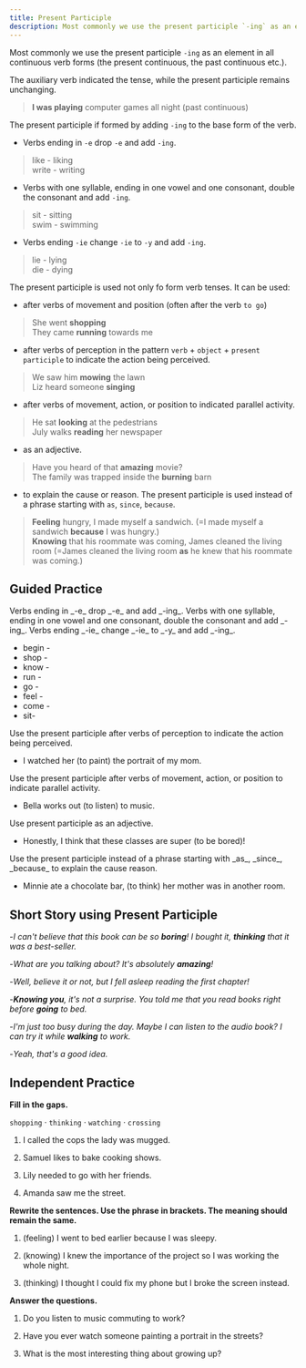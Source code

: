```yaml
---
title: Present Participle
description: Most commonly we use the present participle `-ing` as an element in all continuous verb forms
---
```


Most commonly we use the present participle `-ing` as an element in all continuous verb forms (the present continuous, the past continuous etc.).

The auxiliary verb indicated the tense, while the present participle remains unchanging.

> **I was playing** computer games all night (past continuous)

The present participle if formed by adding `-ing` to the base form of the verb.

- Verbs ending in `-e` drop `-e` and add `-ing`.

> like - liking  
> write - writing

- Verbs with one syllable, ending in one vowel and one consonant, double the consonant and add `-ing`.

> sit - sitting  
> swim - swimming

- Verbs ending `-ie` change `-ie` to `-y` and add `-ing`.

> lie - lying  
> die - dying

The present participle is used not only fo form verb tenses. It can be used:

- after verbs of movement and position (often after the verb `to go`)

> She went **shopping**  
> They came **running** towards me

- after verbs of perception in the pattern `verb` + `object` + `present participle` to indicate the action being perceived.

> We saw him **mowing** the lawn  
> Liz heard someone **singing**

- after verbs of movement, action, or position to indicated parallel activity.

> He sat **looking** at the pedestrians  
> July walks **reading** her newspaper

- as an adjective.

> Have you heard of that **amazing** movie?  
> The family was trapped inside the **burning** barn

- to explain the cause or reason. The present participle is used instead of a phrase starting with `as`, `since`, `because`.

> **Feeling** hungry, I made myself a sandwich. (=I made myself a sandwich **because** I was hungry.)  
> **Knowing** that his roommate was coming, James cleaned the living room (=James cleaned the living room **as** he knew that his roommate was coming.)

## Guided Practice

<Sidenote mt={8}>
  Verbs ending in _-e_ drop _-e_ and add _-ing_. Verbs with one syllable, ending in one vowel and
  one consonant, double the consonant and add _-ing_. Verbs ending _-ie_ change _-ie_ to _-y_ and
  add _-ing_.
</Sidenote>

- begin - <Blank /> <InfoTooltip label="beginning" />
- shop - <Blank /> <InfoTooltip label="shopping" />
- know - <Blank /> <InfoTooltip label="knowing" />
- run - <Blank /> <InfoTooltip label="running" />
- go - <Blank /> <InfoTooltip label="going" />
- feel - <Blank /> <InfoTooltip label="feeling" />
- come - <Blank /> <InfoTooltip label="coming" />
- sit- <Blank /> <InfoTooltip label="sitting" />

<Sidenote>
  Use the present participle after verbs of perception to indicate the action being perceived.
</Sidenote>

- I watched her (to paint) the portrait of my mom. <InfoTooltip label="I watched her painting the portrait of my mom."/>

<Sidenote>
  Use the present participle after verbs of movement, action, or position to indicate parallel
  activity.
</Sidenote>

- Bella works out (to listen) to music. <InfoTooltip label="Bella works out listening to music."/>

<Sidenote>Use present participle as an adjective.</Sidenote>

- Honestly, I think that these classes are super (to be bored)! <InfoTooltip label="Honestly, I think that these classes are super boring"/>

<Sidenote>
  Use the present participle instead of a phrase starting with _as_, _since_, _because_ to explain
  the cause reason.
</Sidenote>

- Minnie ate a chocolate bar, (to think) her mother was in another room. <InfoTooltip label="Minnie ate chocolate bar, thinking her mother was in another room."/>

## Short Story using Present Participle

-_I can't believe that this book can be so **boring**! I bought it, **thinking** that it was a best-seller._

-_What are you talking about? It's absolutely **amazing**!_

-_Well, believe it or not, but I fell asleep reading the first chapter!_

-_**Knowing you**, it's not a surprise. You told me that you read books right before **going** to bed._

-_I'm just too busy during the day. Maybe I can listen to the audio book? I can try it while **walking** to work._

-_Yeah, that's a good idea._

## Independent Practice

**Fill in the gaps.**

`shopping` · `thinking` · `watching` · `crossing`

1. I called the cops <Blank /> the lady was mugged. <InfoTooltip label="thinking" />

2. Samuel likes to bake <Blank /> cooking shows. <InfoTooltip label="watching" />

3. Lily needed to go <Blank /> with her friends. <InfoTooltip label="shopping" />

4. Amanda saw me <Blank /> the street. <InfoTooltip label="crossing" />

**Rewrite the sentences. Use the phrase in brackets. The meaning should remain the same.**

1. (feeling) I went to bed earlier because I was sleepy. <InfoTooltip label="Feeling sleepy, I went to bed earlier" />

2. (knowing) I knew the importance of the project so I was working the whole night. <InfoTooltip label="Knowing the importance of the project, I was working the whole night." />

3. (thinking) I thought I could fix my phone but I broke the screen instead. <InfoTooltip label="Thinking I could fix my phone, I broke the screen instead." />

**Answer the questions.**

1. Do you listen to music commuting to work? <InfoTooltip label="Yes, I listen to music commuting to work." />

2. Have you ever watch someone painting a portrait in the streets? <InfoTooltip label="No, I have never watched someone painting a portrait in the streets." />

3. What is the most interesting thing about growing up? <InfoTooltip label="The most interesting thing about growing up is how your perception of the world changes." />
